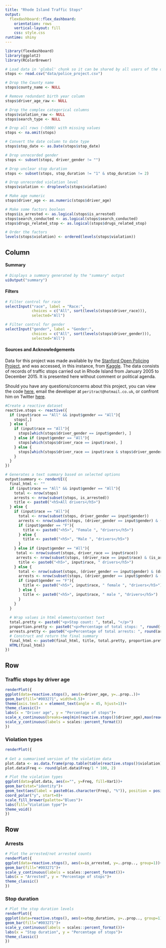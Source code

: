 ```yaml
---
title: "Rhode Island Traffic Stops"
output: 
  flexdashboard::flex_dashboard:
    orientation: rows
    vertical-layout: fill
    css: style.css
runtime: shiny
---
```


```r
library(flexdashboard)
library(ggplot2)
library(RColorBrewer)

# Load data in 'global' chunk so it can be shared by all users of the dashboard
stops <- read.csv("data/police_project.csv")

# Drop the County name
stops$county_name <- NULL

# Remove redundant birth year column
stops$driver_age_raw <- NULL

# Drop the complex categorical columns
stops$violation_raw <- NULL
stops$search_type <- NULL

# Drop all rows (~5000) with missing values
stops <- na.omit(stops)

# Convert the date column to date type
stops$stop_date <- as.Date(stops$stop_date)

# Drop unrecorded gender
stops <- subset(stops, driver_gender != "")

# Drop unclear stop duration
stops <- subset(stops, stop_duration != "1" & stop_duration != 2)

# Drop unrecorded violation level
stops$violation <- droplevels(stops$violation)

# Make age numeric
stops$driver_age <- as.numeric(stops$driver_age)

# Make some factors boolean
stops$is_arrested <- as.logical(stops$is_arrested)
stops$search_conducted <- as.logical(stops$search_conducted)
stops$drugs_related_stop <- as.logical(stops$drugs_related_stop)

# Order the factors
levels(stops$violation) <- ordered(levels(stops$violation))
```

Column {.sidebar data-width=250}
-----------------------------------------------------------------------

#### Summary

```r
# Displays a summary generated by the "summary" output
uiOutput("summary")
```

#### Filters

```r
# Filter control for race
selectInput("race", label = "Race:",
            choices = c("All", sort(levels(stops$driver_race))),
            selected="All")

# Filter control for gender
selectInput("gender", label = "Gender:",
            choices = c("All", sort(levels(stops$driver_gender))),
            selected="All")
```

#### Sources and Acknowledgements

Data for this project was made available by the [Stanford Open Policing Project](https://openpolicing.stanford.edu/), and was accessed, in this instance, from [Kaggle](https://www.kaggle.com/faressayah/stanford-open-policing-project). The data consists of records of traffic stops carried out in Rhode Island from January 2005 to December 2015. It is presented here without comment or political agenda.

Should you have any questions/concerns about this project, you can view the code [here](https://github.com/peritract/traffic-dashboard), email the developer at `peritract@hotmail.co.uk`, or confront him on Twitter [here](https://twitter.com/peritract).

```r
#Create a reactive dataset
reactive.stops <- reactive({
  if (input$race == "All" && input$gender == "All"){
    stops[,]
  } else {
    if (input$race == "All"){
      stops[which(stops$driver_gender == input$gender), ]
    } else if (input$gender == "All"){
      stops[which(stops$driver_race == input$race), ]
    } else {
      stops[which(stops$driver_race == input$race & stops$driver_gender == input$gender), ]
    }
  }
})
```

```r
# Generates a text summary based on selected options
output$summary <- renderUI({
  final_html <- ""
  if (input$race == "All" && input$gender == "All"){
    total <- nrow(stops)
    arrests <- nrow(subset(stops, is_arrested))
    title <- paste0("<h5>All drivers</h5>")
  } else {
    if (input$race == "All"){
      total <- nrow(subset(stops, driver_gender == input$gender))
      arrests <- nrow(subset(stops, (driver_gender == input$gender) & (is_arrested)))
      if (input$gender == "F"){
        title <- paste0("<h5>", "Female ", "drivers</h5>")
      } else {
        title <- paste0("<h5>", "Male ", "drivers</h5>")
      }
    } else if (input$gender == "All"){
     total <- nrow(subset(stops, driver_race == input$race))
     arrests <- nrow(subset(stops, (driver_race == input$race) & (is_arrested)))
      title <- paste0("<h5>", input$race, " drivers</h5>")
    } else {
      total <- nrow(subset(stops, (driver_gender == input$gender) & (driver_race == input$race)))
      arrests <- nrow(subset(stops, (driver_gender == input$gender) & (driver_race == input$race) & (is_arrested)))
      if (input$gender == "F"){
        title <- paste0("<h5>", input$race, " female ", "drivers</h5>")
      } else {
        title <- paste0("<h5>", input$race, " male ", "drivers</h5>")
      }
    }
  }
  
  # Wrap values in html elements/context text
  total.pretty <- paste0("<p>Stop count: ", total, "</p>")
  proportion.pretty <- paste0("<p>Percentage of total stops: ", round((total / nrow(stops))*100,2), "%</p>")
  arrests.pretty <- paste0("<p>Percentage of total arrests: ", round(arrests / nrow(subset(stops, is_arrested))*100,2), "%</p>")
  # Construct and return the final summary
  final_html <- paste0(final_html, title, total.pretty, proportion.pretty, arrests.pretty)
  HTML(final_html)
})
```

Row {data-height=500}
-----------------------------------------------------------------------

### Traffic stops by driver age

```r
renderPlot({
ggplot(data=reactive.stops(), aes(x=driver_age, y=..prop..))+
geom_bar(fill="#003271", width=0.5)+
theme(axis.text.x = element_text(angle = 45, hjust=1))+
theme_classic()+
labs(x = "Driver age", y = "Percentage of stops")+
scale_x_continuous(breaks=seq(min(reactive.stops()$driver_age),max(reactive.stops()$driver_age), 10))+
scale_y_continuous(labels = scales::percent_format())
})
```

### Violation types

```r
renderPlot({
  
# Get a summarised version of the violation data
plot.data <- as.data.frame(prop.table(table(reactive.stops()$violation)))
plot.data$Freq <- round(plot.data$Freq/1 * 100, 2)

# Plot the violation types
ggplot(data=plot.data, aes(x="", y=Freq, fill=Var1))+
geom_bar(stat="identity")+
geom_text(aes(label = paste0(as.character(Freq), "%")), position = position_stack(vjust=0.5)) +
coord_polar("y", start=0)+
scale_fill_brewer(palette="Blues")+
labs(fill="Violation type")+
theme_void()
})
```

Row
-----------------------------------------------------------------------

### Arrests

```r
# Plot the arrested/not arrested counts
renderPlot({
ggplot(data=reactive.stops(), aes(x=is_arrested, y=..prop.., group=1))+
geom_bar(fill="#003271")+
scale_y_continuous(labels = scales::percent_format())+
labs(x = "Arrested", y = "Percentage of stops")+
theme_classic()
})
```

### Stop duration

```r
# Plot the stop duration levels
renderPlot({
ggplot(data=reactive.stops(), aes(x=stop_duration, y=..prop.., group=1), c=)+
geom_bar(fill="#003271")+
scale_y_continuous(labels = scales::percent_format())+
labs(x = "Stop duration", y = "Percentage of stops")+
theme_classic()
})
```


